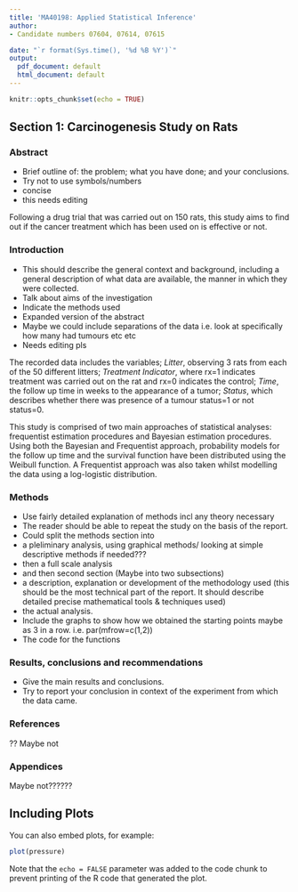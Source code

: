 ---
title: 'MA40198: Applied Statistical Inference'
author: 
- Candidate numbers 07604, 07614, 07615

date: "`r format(Sys.time(), '%d %B %Y')`"
output:
  pdf_document: default
  html_document: default
---

```{r setup, include=FALSE}
knitr::opts_chunk$set(echo = TRUE)
```

## Section 1: Carcinogenesis Study on Rats

### Abstract
* Brief outline of: the problem; what you have done; and your conclusions. 
* Try not to use symbols/numbers 
* concise
* this needs editing  

Following a drug trial that was carried out on 150 rats, this study aims to find out if the cancer treatment which has been used on is effective or not.  

### Introduction

* This should describe the general context and background, including a general description of what data are available, the manner in which they were collected. 
* Talk about aims of the investigation 
* Indicate the methods used
* Expanded version of the abstract
* Maybe we could include separations of the data i.e. look at specifically how many had tumours etc etc
* Needs editing pls

The recorded data includes the variables; *Litter*, observing 3 rats from each of the 50 different litters;  *Treatment Indicator*, where rx=1 indicates treatment was carried out on the rat and rx=0 indicates the control; *Time*, the follow up time in weeks to the appearance of a tumor; *Status*, which describes whether there was presence of a tumour status=1 or not status=0. 

This study is comprised of two main approaches of statistical analyses: frequentist estimation procedures and Bayesian estimation procedures. Using both the Bayesian and Frequentist approach, probability models for the follow up time and the survival function have been distributed using the Weibull function. A Frequentist approach was also taken whilst modelling the data using a log-logistic distribution. 

### Methods

* Use fairly detailed explanation of methods incl any theory necessary
* The reader should be able to repeat the study on the basis of the report.
* Could split the methods section into 
+ a pleliminary analysis, using graphical methods/ looking at simple descriptive methods if needed???
+ then a full scale analysis
* and then second section (Maybe into two subsections)
+ a description, explanation or development of the methodology used (this should be the most technical part of the report. It should describe detailed precise mathematical tools & techniques used)
+ the actual analysis.
* Include the graphs to show how we obtained the starting points maybe as 3 in a row. i.e. par(mfrow=c(1,2))
* The code for the functions

### Results, conclusions and recommendations
* Give the main results and conclusions. 
* Try to report your conclusion in context of the experiment from which the data came.

### References
?? Maybe not

### Appendices
Maybe not??????

## Including Plots

You can also embed plots, for example:

```{r pressure, echo=FALSE}
plot(pressure)
```

Note that the `echo = FALSE` parameter was added to the code chunk to prevent printing of the R code that generated the plot.
